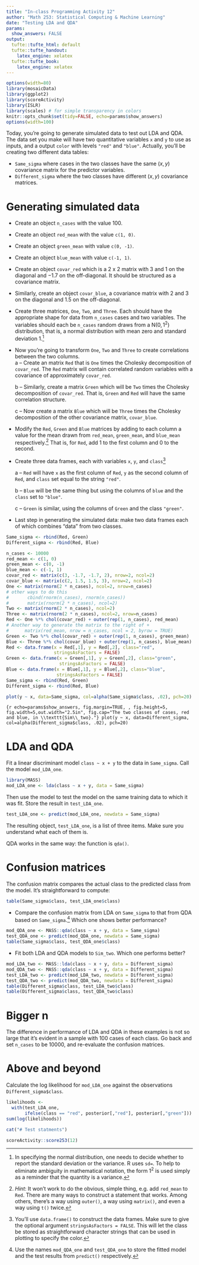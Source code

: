 ```yaml
---
title: "In-class Programming Activity 12"
author: "Math 253: Statistical Computing & Machine Learning"
date: "Testing LDA and QDA"
params: 
  show_answers: FALSE
output:
  tufte::tufte_html: default
  tufte::tufte_handout:
    latex_engine: xelatex
  tufte::tufte_book:
    latex_engine: xelatex
---
```


```r
options(width=80)
library(mosaicData)
library(ggplot2)
library(scoreActivity)
library(ISLR)
library(scales) # for simple transparency in colors
knitr::opts_chunk$set(tidy=FALSE, echo=params$show_answers)
options(width=100)
```

Today, you're going to generate simulated data to test out LDA and QDA. The data set you make will have two quantitative variables `x` and `y` to use as inputs, and a output `color` with levels `"red"` and `"blue"`. Actually, you'll be creating two different data tables:

* `Same_sigma` where cases in the two classes have the same $(x,y)$ covariance matrix for the predictor variables.
* `Different_sigma` where the two classes have different $(x,y)$ covariance matrices.

# Generating simulated data


* Create an object `n_cases` with the value 100.
* Create an object `red_mean` with the value `c(1, 0)`.
* Create an object `green_mean` with value `c(0, -1)`.
* Create an object `blue_mean` with value `c(-1, 1)`.
* Create an object `covar_red` which is a 2 x 2 matrix with 3 and 1 on the diagonal and $-1.7$ on the off-diagonal. It should be structured as a covariance matrix.
* Similarly, create an object `covar_blue`, a covariance matrix with 2 and 3 on the diagonal and $1.5$ on the off-diagonal.
* Create three matrices, `One`, `Two`, and `Three`.  Each should have the appropriate shape for data from `n_cases` cases and two variables. The variables should each be `n_cases` random draws from a $\mbox{N}(0, 1^2)$ distribution, that is, a normal distribution with mean zero and standard deviation $1$.^[In specifying the normal distribution, one needs to decide whether to report the standard deviation or the variance.  R uses `sd=`.  To help to eliminate ambiguity in mathematical notation, the form $1^2$ is used simply as a reminder that the quantity is a variance.]
* Now you're going to transform `One`, `Two` and `Three` to create correlations between the two columns.     
    a -- Create an matrix `Red` that is `One` times the Cholesky decomposition of `covar_red`.  The `Red` matrix will contain correlated random variables with a covariance of approximately `covar_red`.
    
    b -- Similarly, create a matrix `Green` which will be `Two` times the Cholesky decomposition of `covar_red`. That is, `Green` and `Red` will have the same correlation structure.

    c -- Now create a matrix `Blue` which will be `Three` times the Cholesky decomposition of the other covariance matrix, `covar_blue`.

\enlargethispage{1in}

* Modify the `Red`, `Green` and `Blue` matrices by adding to each column a value for the mean drawn from `red_mean`, `green_mean`, and `blue_mean` respectively.^[*Hint*: It won't work to do the obvious, simple thing, e.g.  add `red_mean` to `Red`. There are many ways to construct a statement that works.  Among others, there's a way using `outer()`, a way using `matrix()`, and even a way using `t()` twice.] That is, for `Red`, add 1 to the first column and 0 to the second.

\newpage

* Create three data frames, each with variables `x`, `y`, and `class`^[You'll use `data.frame()` to construct the data frames.  Make sure to give the optional argument `stringsAsFactors = FALSE`.  This will let the class be stored as straightforward character strings that can be used in plotting to specify the color.]
    
    a -- `Red` will have `x` as the first column of `Red`, `y` as the second column of `Red`, and `class` set equal to the string `"red"`.
    
    b --  `Blue` will be the same thing but using the columns of `blue` and the `class` set to `"blue"`.
    
    c --  `Green` is similar, using the columns of `Green` and the class `"green"`.
* Last step in generating the simulated data: make two data frames each of which combines "data" from two classes.
```r
Same_sigma <- rbind(Red, Green)
Different_sigma <- rbind(Red, Blue)
```

```r
n_cases <- 10000
red_mean <- c(1, 0)
green_mean <- c(0, -1)
blue_mean <- c(-1, 1)
covar_red <- matrix(c(3, -1.7, -1.7, 2), nrow=2, ncol=2)
covar_blue <- matrix(c(2, 1.5, 1.5, 3), nrow=2, ncol=2)
One <- matrix(rnorm(2 * n_cases), ncol=2, nrow=n_cases)
# other ways to do this
#       cbind(rnorm(n_cases), rnorm(n_cases))
#       matrix(rnorm(2 * n_cases), ncol=2)
Two <- matrix(rnorm(2 * n_cases), ncol=2)
Three <- matrix(rnorm(2 * n_cases), ncol=2, nrow=n_cases)
Red <- One %*% chol(covar_red) + outer(rep(1, n_cases), red_mean)
# Another way to generate the matrix to the right of +
#      matrix(red_mean, nrow = n_cases, ncol = 2, byrow = TRUE)
Green <- Two %*% chol(covar_red) + outer(rep(1, n_cases), green_mean)
Blue <- Three %*% chol(covar_blue) + outer(rep(1, n_cases), blue_mean)
Red <- data.frame(x = Red[,1], y = Red[,2], class="red", 
                  stringsAsFactors = FALSE)
Green <- data.frame(x = Green[,1], y = Green[,2], class="green",
                    stringsAsFactors = FALSE)
Blue <- data.frame(x = Blue[,1], y = Blue[,2], class="blue",
                   stringsAsFactors = FALSE)
Same_sigma <- rbind(Red, Green)
Different_sigma <- rbind(Red, Blue)
```
```r
plot(y ~ x, data=Same_sigma, col=alpha(Same_sigma$class, .02), pch=20)
```
```{r echo=params$show_answers, fig.margin=TRUE, , fig.height=5, fig.width=5,out.width="2.5in", fig.cap="The two classes of cases, red and blue, in \\texttt{Sim\\_two}."}
plot(y ~ x, data=Different_sigma, col=alpha(Different_sigma$class, .02), pch=20)
```

# LDA and QDA

Fit a linear discriminant model `class ~ x + y` to the data in `Same_sigma`. Call the model `mod_LDA_one`.
```r
library(MASS)
mod_LDA_one <- lda(class ~ x + y, data = Same_sigma)
```

Then use the model to test the model on the same training data to which it was fit. Store the result in `test_LDA_one`.
```r
test_LDA_one <- predict(mod_LDA_one, newdata = Same_sigma)
```

The resulting object, `test_LDA_one`,  is a list of three items. Make sure you understand what each of them is.

QDA works in the same way: the function is `qda()`.

# Confusion matrices

The confusion matrix compares the actual class to the predicted class from the model.  It's straightforward to compute:
```r
table(Same_sigma$class, test_LDA_one$class)
```

* Compare the confusion matrix from LDA on `Same_sigma` to that from QDA based on `Same_sigma`.^[Use the names `mod_QDA_one` and `test_QDA_one` to store the fitted model and the test results from `predict()` respectively.]  Which one shows better performance?
```r
mod_QDA_one <- MASS::qda(class ~ x + y, data = Same_sigma)
test_QDA_one <- predict(mod_QDA_one, newdata = Same_sigma)
table(Same_sigma$class, test_QDA_one$class)
```

* Fit both LDA and QDA models to `Sim_two`.  Which one performs better?
```r
mod_LDA_two <- MASS::lda(class ~ x + y, data = Different_sigma)
mod_QDA_two <- MASS::qda(class ~ x + y, data = Different_sigma)
test_LDA_two <- predict(mod_LDA_two, newdata = Different_sigma)
test_QDA_two <- predict(mod_QDA_two, newdata = Different_sigma)
table(Different_sigma$class, test_LDA_two$class)
table(Different_sigma$class, test_QDA_two$class)
```

# Bigger n

The difference in performance of LDA and QDA in these examples is not so large that it's evident in a sample with 100 cases of each class.  Go back and set `n_cases` to be 10000, and re-evaluate the confusion matrices.

\enlargethispage{1in}

# Above and beyond

Calculate the log likelihood for `mod_LDA_one` against the observations `Different_sigma$class`.

```r
likelihoods <-
  with(test_LDA_one, 
       ifelse(class == "red", posterior[,"red"], posterior[,"green"]))
sum(log(likelihoods))
```


```r
cat("# Test statments")
```

```r
scoreActivity::score253(12)
```
